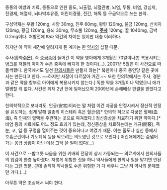 중풍의 예방과 치료, 중풍으로 인한 졸도, 뇌출혈, 뇌혈관병, 뇌염, 두통, 비염, 강심제, 진경제, 해열제, 뇌타박후유증, 어린이경풍, 전간, 해독 등 구급약으로 쓰는 한약.

구성약재는 우황 120mg, 사향 30mg, 진주 60mg, 황련 120mg, 울금 120mg, 산치자 120mg, 황금 120mg, 용뇌 30mg, 무소뿔 120mg, '''[[주사]]''' 120mg, 꿀 1040mg, 금박 0.2mg이다. 처방전에 따라 약간의 차이는 있지만 대충 이러하다.

하지만 이 약이 세간에 알려지게 된 계기는 한 [[약사]]의 삽질 때문.

주사(황화'''[[수은]]'''), 즉 [[중금속]]이 들어간 이 약을 영아에게 3개월간 70알이나(!) 복용시키는 병크를 저질러 아이가 수은 중독에 빠지게 한 것이다(…). 2007년 5월은 이 사건으로 떠들썩했다. 한국에서도 일선 [[한의사]]들은 만들지 않는[* 북한이나 중국 동인당 같은 곳에서는 만든다고 한다. ~~하지만 사정이 다르잖아 거긴.~~ 또한 한의학에서는 주사, 경분과 같은 약을 함부로 아이에게 복용시키지 않는다.] 독한 약을 3개월이나 먹였으니 애가 멀쩡할 리 없다. 사건은 취재 2년 전에 일어났으며 2009년에 손해배상 판결을 받았다고 한다.

한의학적으로 보더라도, 안궁(安宮)이라는 말 처럼 이건 자궁을 안정시켜서 정신적 안정을 유도하는, 쉽게 말해 일종의 히스테리 혹은 혈관성[* 한의학 적으로 자궁은 혈해(血海), 즉 인체의 혈액을 주관하는 곳으로 여겨졌다.] 정신증상을 치료하기 위한 약이다.[* 비염 등의 치료에도 어느 정도 효과가 있는데, 정신증상을 치료하는데는 개규(開竅), 즉 눈, 코, 입 등 구멍을 열어주는 것이 중요하다고 여겼기 때문. 이는 졸도나 실신 등에서 호흡곤란이나 기도폐색 등을 막으려는 의도였던 것으로 보인다.] 어린애에게는 숨넘어 가는 응급 상황이 아닌 이상 그닥 쓸 일이 없다(...)

이 사건으로 --밥그릇 싸움을 위한 키배의 전당이 상시 가동되는-- 의료계에서 한의사들의 입김이 한층 높아졌다. 저렇게 위험한 짓을 하니 약사들에게 한의사 일을 맡기면 안된다는 그런 명분. 근데 솔직히 약사들도 수은 위험한 거 다 배우니 그냥 저 약사의 문제였던 거다.(...)

아무튼 약은 조심해서 써야 한다.
